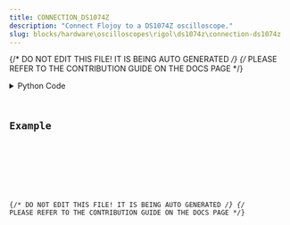 ```yaml
---
title: CONNECTION_DS1074Z
description: "Connect Flojoy to a DS1074Z oscilloscope."
slug: blocks/hardware\oscilloscopes\rigol\ds1074z\connection-ds1074z
---
```


{/* DO NOT EDIT THIS FILE! IT IS BEING AUTO GENERATED */}
{/* PLEASE REFER TO THE CONTRIBUTION GUIDE ON THE DOCS PAGE */}


<PythonDocsDisplay docstring={docstring} />
<details>
<summary>Python Code</summary>



<Code code={pythonCode} lang="py" wrap theme="dracula" />

[Find this Flojoy Block on GitHub](https://github.com/flojoy-ai/blocks/blob/main/blocks/HARDWARE\OSCILLOSCOPES\RIGOL\DS1074Z\CONNECTION_DS1074Z/CONNECTION_DS1074Z.py)

</details>

## Example


<GetHelpWidget />


<AppDisplay app={app} blockName="CONNECTION_DS1074Z" client:visible />


<Example />

{/* DO NOT EDIT THIS FILE! IT IS BEING AUTO GENERATED */}
{/* PLEASE REFER TO THE CONTRIBUTION GUIDE ON THE DOCS PAGE */}
